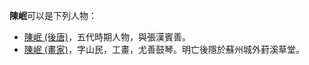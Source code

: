 '''陳岷'''可以是下列人物：

* [[陳岷_(後唐)|陳岷 (後唐)]]，五代時期人物，與張漢賓善。
* [[陳岷_(畫家)|陳岷 (畫家)]]，字山民，工畫，尤善鼓琴。明亡後隱於蘇州城外葑溪草堂。

{{disambig|Cat=二字陈姓人名消歧义|M岷}}